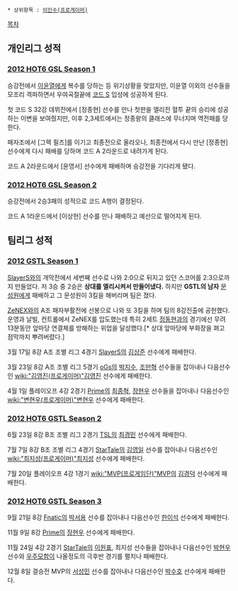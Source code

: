 * 상위항목 : [[이인수(프로게이머)]]

[[목차]]

== 개인리그 성적 ==
=== [[2012 HOT6 GSL Season 1]] ===
승강전에서 [[이윤열]]에게 복수를 당하는 등 위기상황을 맞았지만, 이윤열 이외의 선수들을 모조리 격파하면서 우여곡절끝에 [[코드 S]] 입성에 성공하게 된다.

첫 코드 S 32강 데뷔전에서 [정종현] 선수를 만나 첫판을 엘리전 혈투 끝의 승리에 성공하는 이변을 보여줬지만, 이후 2,3세트에서는 정종왕의 클래스에 무너지며 역전패를 당한다.

패자조에서 [그렉 필즈]를 이기고 최종전으로 올라오나, 최종전에서 다시 만난 [정종현] 선수에게 다시 패배를 당하며 코드 A 2라운드로 내려가게 된다.

코드 A 2라운드에서 [윤영서] 선수에게 패배하며 승강전을 기다리게 됐다. 
=== [[2012 HOT6 GSL Season 2]] ===
승강전에서 2승3패의 성적으로 코드 A행이 결정된다.

코드 A 1라운드에서 [이상헌] 선수를 만나 패배하고 예선으로 떨어지게 된다.
== 팀리그 성적 ==
=== [[2012 GSTL Season 1]] ===
[[SlayerS]]와의 개막전에서 세번째 선수로 나와 2:0으로 뒤지고 있던 스코어를 2:3으로까지 만들었다. 저 3승 중 2승은 '''상대를 엘리시켜서 만들어냈다.''' 하지만 '''GSTL의 남자''' [[문성원]]에게 패배하고 그 문성원이 3킬을 해버리며 팀은 졌다.

[[ZeNEX]]와의 A조 패자부활전에 선봉으로 나와 또 3킬을 하며 팀의 8강진출에 공헌했다. 운영과 날빌, 컨트롤에서 ZeNEX를 압도했는데 특히 2세트 [[정동현]]과의 경기에선 무려 13분동안 앞마당 연결체를 방해하는 위업을 달성했다.[* 상대 앞마당에 부화장을 펴고 점막까지 뿌려버렸다.]

3월 17일 8강 A조 조별 리그 4경기 [[SlayerS]]의 [[김상준]] 선수에게 패배한다.

3월 23일 8강 A조 조별 리그 5경기 [[oGs]]의 [[박지수]], [[조만혁]] 선수들을 잡아내나 다음선수인 [[wiki:"김영진(프로게이머)"김영진]] 선수에게 패배한다.

4월 1일 플레이오프 4강 2경기 [[Prime]]의 [[최종혁]], [[장현우]] 선수들을 잡아내나 다음선수인 [[wiki:"변현우(프로게이머)"변현우]] 선수에게 패배한다.
=== [[2012 HOT6 GSTL Season 2]] ===
6월 23일 8강 B조 조별 리그 2경기 [[TSL]]의 [[최경민]] 선수에게 패배한다.

7월 7일 8강 B조 조별 리그 4경기 [[StarTale]]의 [[김영일]] 선수를 잡아내나 다음선수인 [[wiki:"최지성(프로게이머)"최지성]] 선수에게 패배한다.

7월 20일 플레이오프 4강 1경기 [[wiki:"MVP(프로게임단)"MVP]]의 [[김경덕]] 선수에게 패배한다.
=== [[2012 HOT6 GSTL Season 3]] ===
9월 21일 8강 [[Fnatic]]의 [[박서용]] 선수를 잡아내나 다음선수인 [[한이석]] 선수에게 패배한다.

11월 9일 8강 [[Prime]]의 [[장현우]] 선수에게 패배한다.

11월 24일 4강 2경기 [[StarTale]]의 [[이원표]], 최지성 선수들을 잡아내나 다음선수인 [[박현우]] 선수와 [[우주모함]]이 나올정도의 극후반 경기를 펼치나 패배한다.

12월 8일 결승전 MVP의 [[서성민]] 선수를 잡아내나 다음선수인 [[박수호]] 선수에게 패배한다.
